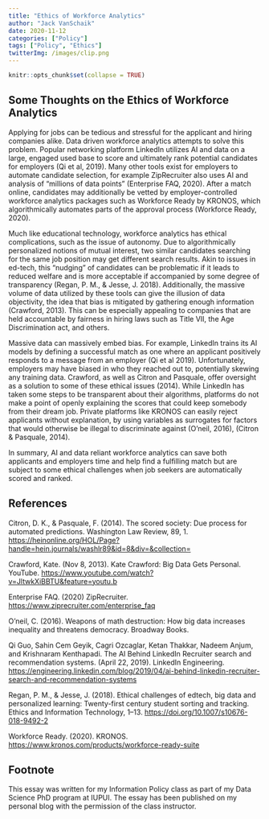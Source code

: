 ```yaml
---
title: "Ethics of Workforce Analytics"
author: "Jack VanSchaik"
date: 2020-11-12
categories: ["Policy"]
tags: ["Policy", "Ethics"]
twitterImg: /images/clip.png
---
```


```r
knitr::opts_chunk$set(collapse = TRUE)
```

## Some Thoughts on the Ethics of Workforce Analytics

Applying for jobs can be tedious and stressful for the applicant and hiring companies alike. Data driven workforce analytics attempts to solve this problem. Popular networking platform LinkedIn utilizes AI and data on a large, engaged used base to score and ultimately rank potential candidates for employers (Qi et al, 2019). Many other tools exist for employers to automate candidate selection, for example ZipRecruiter also uses AI and analysis of “millions of data points” (Enterprise FAQ, 2020). After a match online, candidates may additionally be vetted by employer-controlled workforce analytics packages such as Workforce Ready by KRONOS, which algorithmically automates parts of the approval process (Workforce Ready, 2020).

Much like educational technology, workforce analytics has ethical complications, such as the issue of autonomy. Due to algorithmically personalized notions of mutual interest, two similar candidates searching for the same job position may get different search results. Akin to issues in ed-tech, this “nudging” of candidates can be problematic if it leads to reduced welfare and is more acceptable if accompanied by some degree of transparency (Regan, P. M., & Jesse, J. 2018).  Additionally, the massive volume of data utilized by these tools can give the illusion of data objectivity, the idea that bias is mitigated by gathering enough information (Crawford, 2013). This can be especially appealing to companies that are held accountable by fairness in hiring laws such as Title VII, the Age Discrimination act, and others.

Massive data can massively embed bias. For example, LinkedIn trains its AI models by defining a successful match as one where an applicant positively responds to a message from an employer (Qi et al 2019). Unfortunately, employers may have biased in who they reached out to, potentially skewing any training data.  Crawford, as well as Citron and Pasquale, offer oversight as a solution to some of these ethical issues (2014). While LinkedIn has taken some steps to be transparent about their algorithms, platforms do not make a point of openly explaining the scores that could keep somebody from their dream job. Private platforms like KRONOS can easily reject applicants without explanation, by using variables as surrogates for factors that would otherwise be illegal to discriminate against (O’neil, 2016), (Citron & Pasquale, 2014).

In summary, AI and data reliant workforce analytics can save both applicants and employers time and help find a fulfilling match but are subject to some ethical challenges when job seekers are automatically scored and ranked.

## References

Citron, D. K., & Pasquale, F. (2014). The scored society: Due process for automated predictions. Washington Law Review, 89, 1. [https://heinonline.org/HOL/Page?handle=hein.journals/washlr89&id=8&div=&collection=](https://heinonline.org/HOL/Page?handle=hein.journals/washlr89&id=8&div=&collection=) 

Crawford, Kate. (Nov 8, 2013). Kate Crawford: Big Data Gets Personal. YouTube.
[https://www.youtube.com/watch?v=JltwkXiBBTU&feature=youtu.b](https://www.youtube.com/watch?v=JltwkXiBBTU&feature=youtu.be)

Enterprise FAQ. (2020) ZipRecruiter. [https://www.ziprecruiter.com/enterprise_faq](https://www.ziprecruiter.com/enterprise_faq)

O'neil, C. (2016). Weapons of math destruction: How big data increases inequality and threatens democracy. Broadway Books.

Qi Guo, Sahin Cem Geyik, Cagri Ozcaglar, Ketan Thakkar, Nadeem Anjum, and Krishnaram Kenthapadi. The AI Behind LinkedIn Recruiter search and recommendation systems. (April 22, 2019). LinkedIn Engineering. [https://engineering.linkedin.com/blog/2019/04/ai-behind-linkedin-recruiter-search-and-recommendation-systems](https://engineering.linkedin.com/blog/2019/04/ai-behind-linkedin-recruiter-search-and-recommendation-systems) 

Regan, P. M., & Jesse, J. (2018). Ethical challenges of edtech, big data and personalized learning: Twenty-first century student sorting and tracking. Ethics and Information Technology, 1–13. [https://doi.org/10.1007/s10676-018-9492-2](https://doi.org/10.1007/s10676-018-9492-2)

Workforce Ready. (2020). KRONOS. [https://www.kronos.com/products/workforce-ready-suite](https://www.kronos.com/products/workforce-ready-suite)


## Footnote

This essay was written for my Information Policy class as part of my Data Science PhD program at IUPUI. The essay has been published on my personal blog with the permission of the class instructor. 

